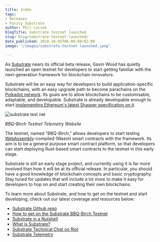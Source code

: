 ```yaml
---
title: index
tags:
- Releases
- Parity Substrate
author: Phil Lucsok
blogTitle: Substrate testnet launched
slug: blog/substrate-testnet-launched/
date_published: 2018-10-05T06:00:00+02:00
image: "/images/substrate-testnet-launched.jpeg"

---
```

As [Substrate](https://www.parity.io/substrate/) nears its official beta release, Gavin Wood has quietly launched an open testnet for developers to start getting familiar with the next-generation framework for blockchain innovators.

Substrate will be an easy way for developers to build application-specific blockchains, with an easy upgrade path to become parachains on the [Polkadot network](https://polkadot.network/). Its goals are to allow blockchains to be customisable, adaptable, and developable. Substrate is already developable enough to start [implementing Ethereum's latest Shasper specification on it](https://www.coindesk.com/ethereum-startup-parity-adds-casper-code-to-custom-blockchain-toolbox/).

![substrate test net](/images/substrate_1.png "substrate test net")

_BBQ-Birch Testnet Telemetry Website_

The testnet, named "BBQ-Birch," allows developers to start testing [WebAssembly](https://www.parity.io/wasm-smart-contract-development/)-compiled (Wasm) smart contracts with the framework. Its aim is to be a general purpose smart contract platform, so that developers can start deploying Rust-based smart contracts to the testnet in this early stage.

Substrate is still an early stage project, and currently using it is far more involved than how it will be at its official release. In particular, you should have a good knowledge of blockchain concepts and basic cryptography. Stay tuned for updates that will include a lot more to make it easy for developers to hop on and start creating their own blockchains.

To learn more about Substrate, and how to get on the testnet and start developing, check out our latest coverage and resources below:

* [Substrate Github repo](https://github.com/paritytech/substrate)
* [How to get on the Substrate BBQ-Birch Testnet](https://hackmd.io/y-E9Q9jTRreni6z9EU0kkA)
* [Substrate in a Nutshell](https://www.parity.io/substrate-in-a-nutshell/)
* [What is Substrate?](https://www.parity.io/what-is-substrate/)
* [Substrate Technical Chat on Riot](https://matrix.to/#/#substrate-technical:matrix.org)
* [Substrate Telemetry](https://telemetry.polkadot.io/#/BBQ%20Birch)